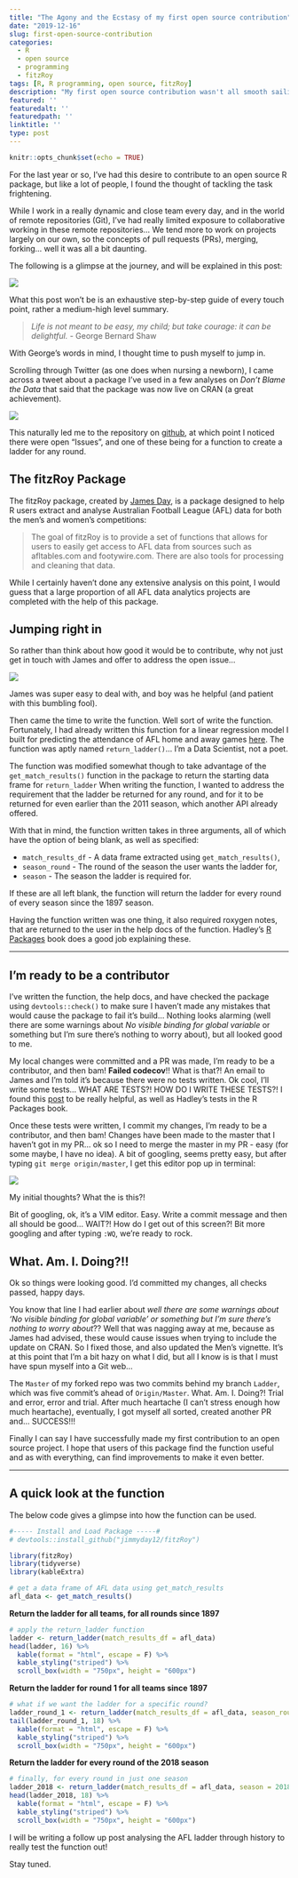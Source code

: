 ```yaml
---
title: "The Agony and the Ecstasy of my first open source contribution"
date: "2019-12-16"
slug: first-open-source-contribution
categories:
  - R
  - open source
  - programming
  - fitzRoy
tags: [R, R programming, open source, fitzRoy]
description: "My first open source contribution wasn't all smooth sailing, but it sure was thoroughly rewarding"
featured: ''
featuredalt: ''
featuredpath: ''
linktitle: ''
type: post
---
```


```r
knitr::opts_chunk$set(echo = TRUE)
```

For the last year or so, I've had this desire to contribute to an open source R package, but like a lot of people, I found the thought of tackling the task frightening.

While I work in a really dynamic and close team every day, and in the world of remote repositories (Git), I've had really limited exposure to collaborative working in these remote repositories... We tend more to work on projects largely on our own, so the concepts of pull requests (PRs), merging, forking... well it was all a bit daunting.

The following is a glimpse at the journey, and will be explained in this post:

![](/img/process.png)


What this post won't be is an exhaustive step-by-step guide of every touch point, rather a medium-high level summary.


> *Life is not meant to be easy, my child; but take courage: it can be delightful.* 
>- George Bernard Shaw

With George's words in mind, I thought time to push myself to jump in.

Scrolling through Twitter (as one does when nursing a newborn), I came across a tweet about a package I've used in a few analyses on *Don't Blame the Data* that said that the package was now live on CRAN (a great achievement).

![](/img/twitter.png)

This naturally led me to the repository on [github](https://github.com/jimmyday12/fitzRoy), at which point I noticed there were open "Issues", and one of these being for a function to create a ladder for any round.

## The fitzRoy Package

The fitzRoy package, created by [James Day](https://github.com/jimmyday12), is a package designed to help R users extract and analyse Australian Football League (AFL) data for both the men's and women's competitions:

> The goal of fitzRoy is to provide a set of functions that allows for users to easily get access to AFL data from sources such as afltables.com and footywire.com. There are also tools for processing and cleaning that data.

While I certainly haven't done any extensive analysis on this point, I would guess that a large proportion of all AFL data analytics projects are completed with the help of this package.

## Jumping right in

So rather than think about how good it would be to contribute, why not just get in touch with James and offer to address the open issue...

![](/img/communicate.png)

James was super easy to deal with, and boy was he helpful (and patient with this bumbling fool).

Then came the time to write the function. Well sort of write the function. Fortunately, I had already written this function for a linear regression model I built for predicting the attendance of AFL home and away games [here](https://www.dontblamethedata.com/blog/building-a-linear-regression-model-in-r-to-predict-afl-crowds/). The function was aptly named `return_ladder()`... I'm a Data Scientist, not a poet.

The function was modified somewhat though to take advantage of the `get_match_results()` function in the package to return the starting data frame for `return_ladder` When writing the function, I wanted to address the requirement that the ladder be returned for any round, and for it to be returned for even earlier than the 2011 season, which another API already offered.

With that in mind, the function written takes in three arguments, all of which have the option of being blank, as well as specified:

* `match_results_df` - A data frame extracted using `get_match_results()`, 
* `season_round` - The round of the season the user wants the ladder for, 
* `season` - The season the ladder is required for.

If these are all left blank, the function will return the ladder for every round of every season since the 1897 season.

Having the function written was one thing, it also required roxygen notes, that are returned to the user in the help docs of the function. Hadley's [R Packages](http://r-pkgs.had.co.nz/man.html) book does a good job explaining these.

***

## I'm ready to be a contributor

I've written the function, the help docs, and have checked the package using `devtools::check()` to make sure I haven't made any mistakes that would cause the package to fail it's build... Nothing looks alarming (well there are some warnings about *No visible binding for global variable* or something but I'm sure there's nothing to worry about), but all looked good to me.

My local changes were committed and a PR was made, I'm ready to be a contributor, and then bam! **Failed codecov**!! What is that?! An email to James and I'm told it's because there were no tests written. Ok cool, I'll write some tests... WHAT ARE TESTS?! HOW DO I WRITE THESE TESTS?! I found this [post](https://katherinemwood.github.io/post/testthat/) to be really helpful, as well as Hadley's tests in the R Packages book.

Once these tests were written, I commit my changes, I'm ready to be a contributor, and then bam! Changes have been made to the master that I haven't got in my PR... ok so I need to merge the master in my PR - easy (for some maybe, I have no idea). A bit of googling, seems pretty easy, but after typing `git merge origin/master`, I get this editor pop up in terminal:

![](/img/vim.png)

My initial thoughts? What the is this?!

Bit of googling, ok, it's a VIM editor. Easy. Write a commit message and then all should be good... WAIT?! How do I get out of this screen?! Bit more googling and after typing `:WQ`, we're ready to rock.


## What. Am. I. Doing?!!

Ok so things were looking good. I'd committed my changes, all checks passed, happy days.

You know that line I had earlier about *well there are some warnings about 'No visible binding for global variable' or something but I'm sure there's nothing to worry about*?? Well that was nagging away at me, because as James had advised, these would cause issues when trying to include the update on CRAN. So I fixed those, and also updated the Men's vignette. It's at this point that I'm a bit hazy on what I did, but all I know is is that I must have spun myself into a Git web...

The `Master` of my forked repo was two commits behind my branch `Ladder`, which was five commit's ahead of `Origin/Master`. What. Am. I. Doing?! Trial and error, error and trial. After much heartache (I can't stress enough how much heartache), eventually, I got myself all sorted, created another PR and... SUCCESS!!!

Finally I can say I have successfully made my first contribution to an open source project. I hope that users of this package find the function useful and as with everything, can find improvements to make it even better.

***

## A quick look at the function

The below code gives a glimpse into how the function can be used.


```r
#----- Install and Load Package -----#
# devtools::install_github("jimmyday12/fitzRoy")

library(fitzRoy)
library(tidyverse)
library(kableExtra)

# get a data frame of AFL data using get_match_results
afl_data <- get_match_results()
```


**Return the ladder for all teams, for all rounds since 1897**

```r
# apply the return_ladder function
ladder <- return_ladder(match_results_df = afl_data)
head(ladder, 16) %>% 
  kable(format = "html", escape = F) %>%
  kable_styling("striped") %>% 
  scroll_box(width = "750px", height = "600px")
```



**Return the ladder for round 1 for all teams since 1897**

```r
# what if we want the ladder for a specific round?
ladder_round_1 <- return_ladder(match_results_df = afl_data, season_round = 1)
tail(ladder_round_1, 18) %>% 
  kable(format = "html", escape = F) %>%
  kable_styling("striped") %>% 
  scroll_box(width = "750px", height = "600px")
```


**Return the ladder for every round of the 2018 season**

```r
# finally, for every round in just one season
ladder_2018 <- return_ladder(match_results_df = afl_data, season = 2018)
head(ladder_2018, 18) %>% 
  kable(format = "html", escape = F) %>%
  kable_styling("striped") %>% 
  scroll_box(width = "750px", height = "600px")
```


I will be writing a follow up post analysing the AFL ladder through history to really test the function out!

Stay tuned.
